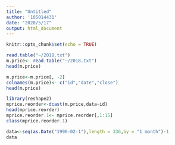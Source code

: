 ```yaml
---
title: "Untitled"
author: '105014431'
date: "2020/5/17"
output: html_document
---
```


```r
knitr::opts_chunk$set(echo = TRUE)
```



```r
read.table("~/2018.txt")
m.price<- read.table("~/2018.txt")
head(m.price)
```

```r
m.price<-m.price[, -2]
colnames(m.price)<- c("id","date","close")
head(m.price)
```


```r
library(reshape2)
mprice.reorder<-dcast(m.price,data~id)
head(mprice.reorder)
mprice.reorder.1<- mprice.reorder[,1:15]
class(mprice.reorder.1)
```



```r
data<-seq(as.Date("1990-02-1"),length = 336,by = "1 month")-1
data
```
